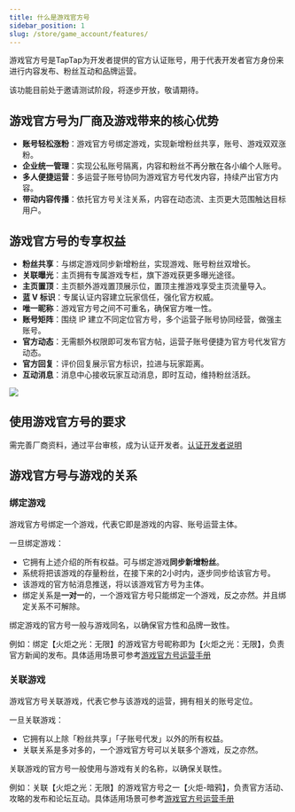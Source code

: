 ```yaml
---
title: 什么是游戏官方号
sidebar_position: 1
slug: /store/game_account/features/
---
```


<head>
  <meta name="robots" content="noindex" />
</head>

游戏官方号是TapTap为开发者提供的官方认证账号，用于代表开发者官方身份来进行内容发布、粉丝互动和品牌运营。

该功能目前处于邀请测试阶段，将逐步开放，敬请期待。

## 游戏官方号为厂商及游戏带来的核心优势
- **账号轻松涨粉**：游戏官方号绑定游戏，实现新增粉丝共享，账号、游戏双双涨粉。
- **企业统一管理**：实现公私账号隔离，内容和粉丝不再分散在各小编个人账号。
- **多人便捷运营**：多运营子账号协同为游戏官方号代发内容，持续产出官方内容。
- **带动内容传播**：依托官方号关注关系，内容在动态流、主页更大范围触达目标用户。


## 游戏官方号的专享权益
- **粉丝共享**：与绑定游戏同步新增粉丝，实现游戏、账号粉丝双增长。
- **关联曝光**：主页拥有专属游戏专栏，旗下游戏获更多曝光途径。
- **主页置顶**：主页额外游戏置顶展示位，置顶主推游戏享受主页流量导入。
- **蓝 V 标识**：专属认证内容建立玩家信任，强化官方权威。
- **唯一昵称**：游戏官方号之间不可重名，确保官方唯一性。
- **账号矩阵**：围绕 IP 建立不同定位官方号，多个运营子账号协同经营，做强主账号。
- **官方动态**：无需额外权限即可发布官方帖，运营子账号便捷为官方号代发官方动态。
- **官方回复**：评价回复展示官方标识，拉进与玩家距离。
- **互动消息**：消息中心接收玩家互动消息，即时互动，维持粉丝活跃。

![](https://img.tapimg.com/market/images/257f35e47b12f8dd6c54081a0f3362ea.png)


## 使用游戏官方号的要求
需完善厂商资料，通过平台审核，成为认证开发者。[认证开发者说明](/store/#1-厂商创建通道及流程)


## 游戏官方号与游戏的关系
### 绑定游戏
游戏官方号绑定一个游戏，代表它即是游戏的内容、账号运营主体。

一旦绑定游戏：
- 它拥有上述介绍的所有权益。可与绑定游戏**同步新增粉丝**。
- 系统将把该游戏的存量粉丝，在接下来的2小时内，逐步同步给该官方号。
- 该游戏的官方帖消息推送，将以该游戏官方号为主体。
- 绑定关系是**一对一**的，一个游戏官方号只能绑定一个游戏，反之亦然。并且绑定关系不可解除。

绑定游戏的官方号一般与游戏同名，以确保官方性和品牌一致性。

例如：绑定【火炬之光：无限】的游戏官方号昵称即为【火炬之光：无限】，负责官方新闻的发布。具体适用场景可参考[游戏官方号运营手册](/store/game_account/operational_guidance/)

### 关联游戏
游戏官方号关联游戏，代表它参与该游戏的运营，拥有相关的账号定位。

一旦关联游戏：
- 它拥有以上除「粉丝共享」「子账号代发」以外的所有权益。
- 关联关系是多对多的，一个游戏官方号可以关联多个游戏，反之亦然。

关联游戏的官方号一般使用与游戏有关的名称，以确保关联性。

例如：关联【火炬之光：无限】的游戏官方号之一【火炬-暗鸦】，负责官方活动、攻略的发布和论坛互动。具体适用场景可参考[游戏官方号运营手册](/store/game_account/operational_guidance/)